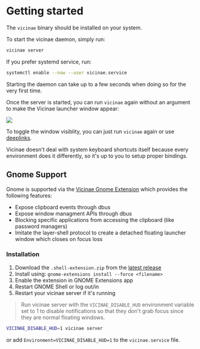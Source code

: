# Getting started

The `vicinae` binary should be installed on your system.

To start the vicinae daemon, simply run:

```bash {{ title: 'Start daemon' }}
vicinae server
```

If you prefer systemd service, run:

```bash {{ title: 'Start systemd service' }}
systemctl enable --now --user vicinae.service
```

Starting the daemon can take up to a few seconds when doing so for the very first time. 

Once the server is started, you can run `vicinae` again without an argument to make the Vicinae launcher window appear:

<img src="/vicinae-window.png" />

To toggle the window visiblity, you can just run `vicinae` again or use [deeplinks](/deeplinks).

Vicinae doesn't deal with system keyboard shortcuts itself because every environment does it differently, so it's up to you to setup proper bindings.

## Gnome Support

Gnome is supported via the [Vicinae Gnome Extension](https://github.com/dagimg-dot/vicinae-gnome-extension) which provides the following features:

- Expose clipboard events through dbus
- Expose window managment APIs through dbus
- Blocking specific applications from accessing the clipboard (like password managers)
- Imitate the layer-shell protocol to create a detached floating launcher window which closes on focus loss

### Installation

1. Download the `.shell-extension.zip` from the [latest release](https://github.com/dagimg-dot/vicinae-gnome-extension/releases/latest)
2. Install using: `gnome-extensions install --force <filename>`
3. Enable the extension in GNOME Extensions app
4. Restart GNOME Shell or log out/in
5. Restart your vicinae server if it's running

> Run vicinae server with the `VICINAE_DISABLE_HUD` environment variable set to 1 to disable notifications so that they don't grab focus since they are normal floating windows.

```bash
VICINAE_DISABLE_HUD=1 vicinae server
```

or add `Environment=VICINAE_DISABLE_HUD=1` to the `vicinae.service` file.
